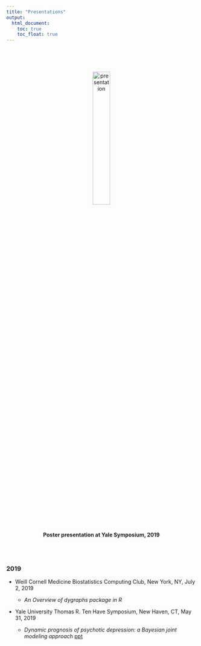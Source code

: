 ---
title: "Presentations"
output:
  html_document:
    toc: true
    toc_float: true
---
<link rel="stylesheet" href="../site_libs/academicons-1.8.6/css/academicons.min.css"/>

<br>

<center>   

<br>

<img src="../images/yiyuan_may2019.JPG" alt="presentation" style="width:30%; border:0px solid">

<br>

**Poster presentation at Yale Symposium, 2019**

</center>

<br><br>

### 2019



* Weill Cornell Medicine Biostatistics Computing Club, New York, NY, July 2, 2019

    + *An Overview of dygraphs package in R*
    
* Yale University Thomas R. Ten Have Symposium, New Haven, CT, May 31, 2019

    + *Dynamic prognosis of psychotic depression: a Bayesian joint modeling approach*  [ppt](slides\dygraphs_ppt_rmd.pdf)
    

    
